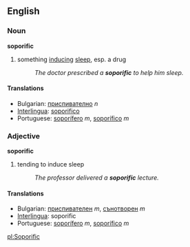 ==English==
===Noun===
'''soporific'''

# something [[induce|inducing]] [[sleep]], esp. a drug
#: ''The doctor prescribed a '''soporific''' to help him sleep.''

====Translations====
*Bulgarian: [[приспивателно]] ''n''
*[[Interlingua]]: [[soporifico]]
*Portuguese: [[soporífero]] ''m'', [[soporífico]] ''m''

===Adjective===
'''soporific'''

# tending to induce sleep
#: ''The professor delivered a '''soporific''' lecture.''

====Translations====
*Bulgarian: [[приспивателен]] ''m'', [[сънотворен]] ''m''
*[[Interlingua]]: soporific
*Portuguese: [[soporífero]] ''m'', [[soporífico]] ''m''

[[pl:Soporific]]